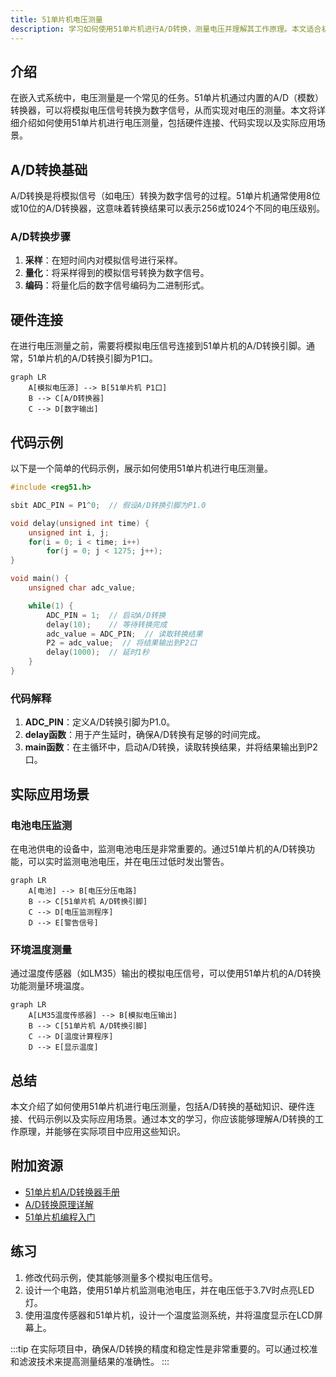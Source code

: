 ```yaml
---
title: 51单片机电压测量
description: 学习如何使用51单片机进行A/D转换，测量电压并理解其工作原理。本文适合初学者，包含代码示例、实际案例和详细解释。
---
```


## 介绍

在嵌入式系统中，电压测量是一个常见的任务。51单片机通过内置的A/D（模数）转换器，可以将模拟电压信号转换为数字信号，从而实现对电压的测量。本文将详细介绍如何使用51单片机进行电压测量，包括硬件连接、代码实现以及实际应用场景。

## A/D转换基础

A/D转换是将模拟信号（如电压）转换为数字信号的过程。51单片机通常使用8位或10位的A/D转换器，这意味着转换结果可以表示256或1024个不同的电压级别。

### A/D转换步骤

1. **采样**：在短时间内对模拟信号进行采样。
2. **量化**：将采样得到的模拟信号转换为数字信号。
3. **编码**：将量化后的数字信号编码为二进制形式。

## 硬件连接

在进行电压测量之前，需要将模拟电压信号连接到51单片机的A/D转换引脚。通常，51单片机的A/D转换引脚为P1口。

```mermaid
graph LR
    A[模拟电压源] --> B[51单片机 P1口]
    B --> C[A/D转换器]
    C --> D[数字输出]
```

## 代码示例

以下是一个简单的代码示例，展示如何使用51单片机进行电压测量。

```c
#include <reg51.h>

sbit ADC_PIN = P1^0;  // 假设A/D转换引脚为P1.0

void delay(unsigned int time) {
    unsigned int i, j;
    for(i = 0; i < time; i++)
        for(j = 0; j < 1275; j++);
}

void main() {
    unsigned char adc_value;

    while(1) {
        ADC_PIN = 1;  // 启动A/D转换
        delay(10);    // 等待转换完成
        adc_value = ADC_PIN;  // 读取转换结果
        P2 = adc_value;  // 将结果输出到P2口
        delay(1000);  // 延时1秒
    }
}
```

### 代码解释

1. **ADC_PIN**：定义A/D转换引脚为P1.0。
2. **delay函数**：用于产生延时，确保A/D转换有足够的时间完成。
3. **main函数**：在主循环中，启动A/D转换，读取转换结果，并将结果输出到P2口。

## 实际应用场景

### 电池电压监测

在电池供电的设备中，监测电池电压是非常重要的。通过51单片机的A/D转换功能，可以实时监测电池电压，并在电压过低时发出警告。

```mermaid
graph LR
    A[电池] --> B[电压分压电路]
    B --> C[51单片机 A/D转换引脚]
    C --> D[电压监测程序]
    D --> E[警告信号]
```

### 环境温度测量

通过温度传感器（如LM35）输出的模拟电压信号，可以使用51单片机的A/D转换功能测量环境温度。

```mermaid
graph LR
    A[LM35温度传感器] --> B[模拟电压输出]
    B --> C[51单片机 A/D转换引脚]
    C --> D[温度计算程序]
    D --> E[显示温度]
```

## 总结

本文介绍了如何使用51单片机进行电压测量，包括A/D转换的基础知识、硬件连接、代码示例以及实际应用场景。通过本文的学习，你应该能够理解A/D转换的工作原理，并能够在实际项目中应用这些知识。

## 附加资源

- [51单片机A/D转换器手册](https://example.com)
- [A/D转换原理详解](https://example.com)
- [51单片机编程入门](https://example.com)

## 练习

1. 修改代码示例，使其能够测量多个模拟电压信号。
2. 设计一个电路，使用51单片机监测电池电压，并在电压低于3.7V时点亮LED灯。
3. 使用温度传感器和51单片机，设计一个温度监测系统，并将温度显示在LCD屏幕上。

:::tip
在实际项目中，确保A/D转换的精度和稳定性是非常重要的。可以通过校准和滤波技术来提高测量结果的准确性。
:::